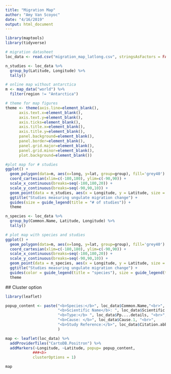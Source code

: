 ```yaml
---
title: "Migration Map"
author: "Amy Van Scoyoc"
date: "4/16/2019"
output: html_document
---
```


```r
library(maptools)
library(tidyverse)
```


```r
# migration datasheet
loc_data <- read.csv("migration_map_latlong.csv", stringsAsFactors = FALSE)

n_studies <- loc_data %>% 
  group_by(Latitude, Longitude) %>% 
  tally()

# online map without antarctica
m <- map_data("world") %>% 
  filter(region != "Antarctica")

# theme for map figures
theme <- theme(axis.line=element_blank(),
      axis.text.x=element_blank(),
      axis.text.y=element_blank(),
      axis.ticks=element_blank(),
      axis.title.x=element_blank(),
      axis.title.y=element_blank(),
      panel.background=element_blank(),
      panel.border=element_blank(),
      panel.grid.major=element_blank(),
      panel.grid.minor=element_blank(),
      plot.background=element_blank())
```

```r
#plot map for # studies
ggplot() +
  geom_polygon(data=m, aes(x=long, y=lat, group=group), fill='grey40') + 
  coord_cartesian(xlim=c(-180,180), ylim=c(-90,90)) + 
  scale_x_continuous(breaks=seq(-180,180,20)) + 
  scale_y_continuous(breaks=seq(-90,90,10)) +
  geom_point(data = n_studies, aes(x = Longitude, y = Latitude, size = n), color = "orange", alpha = 0.5) +
  ggtitle("Studies measuring ungulate migration change") + 
  guides(size = guide_legend(title = "# of studies")) +
  theme
```

```r
n_species <- loc_data %>% 
  group_by(Common.Name, Latitude, Longitude) %>% 
  tally()

# plot map with species and studies 
ggplot() +
  geom_polygon(data=m, aes(x=long, y=lat, group=group), fill='grey40') + 
  coord_cartesian(xlim=c(-180,180), ylim=c(-90,90)) + 
  scale_x_continuous(breaks=seq(-180,180,20)) + 
  scale_y_continuous(breaks=seq(-90,90,10)) +
  geom_point(data = n_species, aes(x = Longitude, y = Latitude, size = n, color = Common.Name), alpha = 0.5) +
  ggtitle("Studies measuring ungulate migration change") + 
  guides(color = guide_legend(title = "species"), size = guide_legend(title = "# of studies")) +
  theme
```
 ## Cluster option
 
```r
library(leaflet)

popup_content <- paste("<b>Species:</b>", loc_data$Common.Name,"<br>", 
                       "<b>Scientific Name</b>: ", loc_data$Scientific.Name, "<br>",
                       "<b>Type:</b> ", loc_data$Pp....details, "<br>",
                       "<b>Cause: </b>", loc_data$Cause.1, "<br>",
                       "<b>Study Reference:</b>", loc_data$Citation.abbrv
                       )

map <- leaflet(loc_data) %>%
  addProviderTiles("CartoDB.Positron") %>%   
  addMarkers(~Longitude, ~Latitude, popup= popup_content,
            ###<b>
            clusterOptions = 1)

map
```
 
